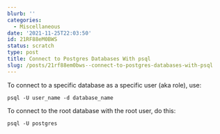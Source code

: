 ```yaml
---
blurb: ''
categories:
  - Miscellaneous
date: '2021-11-25T22:03:50'
id: 21RF88eM0BWS
status: scratch
type: post
title: Connect to Postgres Databases With psql
slug: /posts/21rf88em0bws--connect-to-postgres-databases-with-psql
---
```


To connect to a specific database as a specific user (aka role), use:


```
psql -U user_name -d database_name
```    
        
        
To connect to the root database with the root user, do this:

```
psql -U postgres 
```


